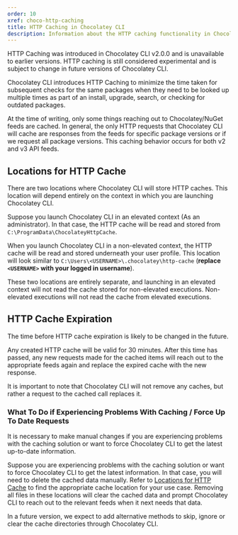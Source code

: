 ```yaml
---
order: 10
xref: choco-http-caching
title: HTTP Caching in Chocolatey CLI
description: Information about the HTTP caching functionality in Chocolatey CLI
---
```


<Callout type="info">
    HTTP Caching was introduced in Chocolatey CLI v2.0.0 and is unavailable to earlier versions.
</Callout>

<Callout type="warning">
    HTTP caching is still considered experimental and is subject to change in future versions of Chocolatey  CLI.
</Callout>

Chocolatey CLI introduces HTTP Caching to minimize the time taken for subsequent checks for the same packages when they need to be looked up multiple times as part of an install, upgrade, search, or checking for outdated packages.

At the time of writing, only some things reaching out to Chocolatey/NuGet feeds are cached. In general, the only HTTP requests that Chocolatey CLI will cache are responses from the feeds for specific package versions or if we request all package versions.
This caching behavior occurs for both v2 and v3 API feeds.

## Locations for HTTP Cache

There are two locations where Chocolatey CLI will store HTTP caches.
This location will depend entirely on the context in which you are launching Chocolatey CLI.

Suppose you launch Chocolatey CLI in an elevated context (As an administrator). In that case, the HTTP cache will be read and stored from `C:\ProgramData\ChocolateyHttpCache`.

When you launch Chocolatey CLI in a non-elevated context, the HTTP cache will be read and stored underneath your user profile. This location will look similar to `C:\Users\<USERNAME>\.chocolatey\http-cache` (**replace `<USERNAME>` with your logged in username**).

These two locations are entirely separate, and launching in an elevated context will not read the cache stored for non-elevated executions. Non-elevated executions will not read the cache from elevated executions.

## HTTP Cache Expiration

<Callout type="warning">
    The time before HTTP cache expiration is likely to be changed in the future.
</Callout>

Any created HTTP cache will be valid for 30 minutes. After this time has passed, any new requests made for the cached items will reach out to the appropriate feeds again and replace the expired cache with the new response.

It is important to note that Chocolatey CLI will not remove any caches, but rather a request to the cached call replaces it.

### What To Do if Experiencing Problems With Caching / Force Up To Date Requests

It is necessary to make manual changes if you are experiencing problems with the caching solution or want to force Chocolatey CLI to get the latest up-to-date information.

Suppose you are experiencing problems with the caching solution or want to force Chocolatey CLI to get the latest information. In that case, you will need to delete the cached data manually. Refer to [Locations for HTTP Cache](#locations-for-http-cache) to find the appropriate cache location for your use case. Removing all files in these locations will clear the cached data and prompt Chocolatey CLI to reach out to the relevant feeds when it next needs that data.

<Callout type="info">
    In a future version, we expect to add alternative methods to skip, ignore or clear the cache directories through Chocolatey CLI.
</Callout>
